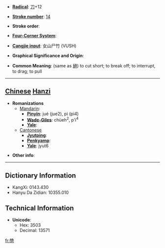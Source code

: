* '''[[Wiktionary:Chinese radical index| Radical]]''': [[Wiktionary:Chinese radical index 刀|刀]]+12

* '''[[Wiktionary:Chinese total strokes index|Stroke number]]''': [[Wiktionary:Chinese total strokes index 14|14]]

* '''Stroke order''': 

* '''[[Wiktionary:Chinese four corner index|Four-Corner System]]''': 

* '''[[Wiktionary:Chinese Cangjie index|Cangjie input]]''': 女山尸竹 (VUSH)

* '''Graphical Significance and Origin''': 

* '''Common Meaning''': (same as [[絕]]) to cut short; to break off; to interrupt, to drag; to pull

----

== [[Chinese]] [[Hanzi]] ==

* '''Romanizations'''
** [[Mandarin]]:
*** '''[[Pinyin]]''': jué (jue2), pì (pi4)
*** '''[[Wade-Giles]]''': chüeh<sup>2</sup>, p'i<sup>4</sup>
*** '''[[Yale]]''': 
**[[Cantonese]]
***'''[[Jyutping]]''':
***'''[[Penkyamp]]''': 
***'''[[Yale]]''': jyut6

* '''Other info''': 

----

== Dictionary Information ==

* KangXi: 0143.430
* Hanyu Da Zidian: 10355.010

== Technical Information ==

* '''Unicode''':
** Hex: 3503
** Decimal: 13571

[[fr:㔃]]